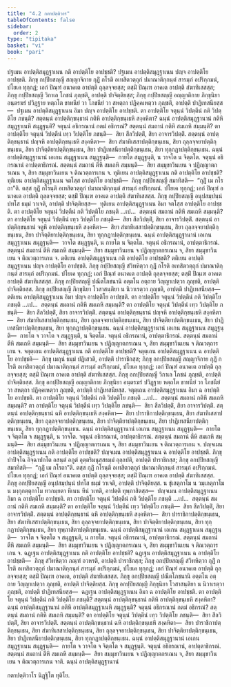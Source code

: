 ```yaml
---
title: "4.2 กตาปตฺติวาร"
tableOfContents: false
sidebar:
  order: 2
type: "tipitaka"
basket: "vi"
book: "pari"
---
```



<DynamicBreadcrumb />

<Division number="277" book="pari">

<Paragraph number="1189" book="pari">
ปฐเมน อาปตฺติสมุฏฺฐาเนน กติ อาปตฺติโย อาปชฺชติ? ปฐเมน อาปตฺติสมุฏฺฐาเนน ปญฺจ อาปตฺติโย อาปชฺชติ. ภิกฺขุ กปฺปิยสญฺญี สญฺญาจิกาย กุฏิํ กโรติ อเทสิตวตฺถุกํ ปมาณาติกฺกนฺตํ สารมฺภํ อปริกฺกมนํ, ปโยเค ทุกฺกฏํ; เอกํ ปิณฺฑํ อนาคเต อาปตฺติ ถุลฺลจฺจยสฺส; ตสฺมิํ ปิณฺเฑ อาคเต อาปตฺติ สํฆาทิเสสสฺส; ภิกฺขุ กปฺปิยสญฺญี วิกาเล โภชนํ ภุญฺชติ, อาปตฺติ ปาจิตฺติยสฺส; ภิกฺขุ กปฺปิยสญฺญี อญฺญาติกาย ภิกฺขุนิยา อนฺตรฆรํ ปวิฏฺฐาย หตฺถโต ขาทนียํ วา โภชนียํ วา สหตฺถา ปฏิคฺคเหตฺวา ภุญฺชติ, อาปตฺติ ปาฏิเทสนียสฺส—  ปฐเมน อาปตฺติสมุฏฺฐาเนน อิมา ปญฺจ อาปตฺติโย อาปชฺชติ.
</Paragraph>

<Paragraph number="1190" book="pari">
ตา อาปตฺติโย จตุนฺนํ วิปตฺตีนํ กติ วิปตฺติโย ภชนฺติ? สตฺตนฺนํ อาปตฺติกฺขนฺธานํ กติหิ อาปตฺติกฺขนฺเธหิ สงฺคหิตา? ฉนฺนํ อาปตฺติสมุฏฺฐานานํ กติหิ สมุฏฺฐาเนหิ สมุฏฺฐนฺติ? จตุนฺนํ อธิกรณานํ กตมํ อธิกรณํ? สตฺตนฺนํ สมถานํ กติหิ สมเถหิ สมฺมนฺติ? ตา อาปตฺติโย จตุนฺนํ วิปตฺตีนํ เทฺว วิปตฺติโย ภชนฺติ—  สิยา สีลวิปตฺติํ, สิยา อาจารวิปตฺติํ. สตฺตนฺนํ อาปตฺติกฺขนฺธานํ ปญฺจหิ อาปตฺติกฺขนฺเธหิ สงฺคหิตา—  สิยา สํฆาทิเสสาปตฺติกฺขนฺเธน, สิยา ถุลฺลจฺจยาปตฺติกฺขนฺเธน, สิยา ปาจิตฺติยาปตฺติกฺขนฺเธน, สิยา ปาฏิเทสนียาปตฺติกฺขนฺเธน, สิยา ทุกฺกฏาปตฺติกฺขนฺเธน. ฉนฺนํ อาปตฺติสมุฏฺฐานานํ เอเกน สมุฏฺฐาเนน สมุฏฺฐนฺติ—  กายโต สมุฏฺฐนฺติ, น วาจโต น จิตฺตโต. จตุนฺนํ อธิกรณานํ อาปตฺตาธิกรณํ. สตฺตนฺนํ สมถานํ ตีหิ สมเถหิ สมฺมนฺติ—  สิยา สมฺมุขาวินเยน จ ปฏิญฺญาตกรเณน จ, สิยา สมฺมุขาวินเยน จ ติณวตฺถารเกน จ.
</Paragraph>

</Division>
<Division number="278" book="pari">

<Paragraph number="1191" book="pari">
ทุติเยน อาปตฺติสมุฏฺฐาเนน กติ อาปตฺติโย อาปชฺชติ? ทุติเยน อาปตฺติสมุฏฺฐาเนน จตโสฺส อาปตฺติโย อาปชฺชติ—  ภิกฺขุ กปฺปิยสญฺญี สมาทิสติ—  “กุฏิํ เม กโรถา”ติ. ตสฺส กุฏิํ กโรนฺติ อเทสิตวตฺถุกํ ปมาณาติกฺกนฺตํ สารมฺภํ อปริกฺกมนํ. ปโยเค ทุกฺกฏํ; เอกํ ปิณฺฑํ อนาคเต อาปตฺติ ถุลฺลจฺจยสฺส; ตสฺมิํ ปิณฺเฑ อาคเต อาปตฺติ สํฆาทิเสสสฺส. ภิกฺขุ กปฺปิยสญฺญี อนุปสมฺปนฺนํ ปทโส ธมฺมํ วาเจติ, อาปตฺติ ปาจิตฺติยสฺส—  ทุติเยน อาปตฺติสมุฏฺฐาเนน อิมา จตโสฺส อาปตฺติโย อาปชฺชติ.
</Paragraph>

<Paragraph number="1192" book="pari">
ตา อาปตฺติโย จตุนฺนํ วิปตฺตีนํ กติ วิปตฺติโย ภชนฺติ …เป…  สตฺตนฺนํ สมถานํ กติหิ สมเถหิ สมฺมนฺติ? ตา อาปตฺติโย จตุนฺนํ วิปตฺตีนํ เทฺว วิปตฺติโย ภชนฺติ—  สิยา สีลวิปตฺติํ, สิยา อาจารวิปตฺติํ. สตฺตนฺนํ อาปตฺติกฺขนฺธานํ จตูหิ อาปตฺติกฺขนฺเธหิ สงฺคหิตา—  สิยา สํฆาทิเสสาปตฺติกฺขนฺเธน, สิยา ถุลฺลจฺจยาปตฺติกฺขนฺเธน, สิยา ปาจิตฺติยาปตฺติกฺขนฺเธน, สิยา ทุกฺกฏาปตฺติกฺขนฺเธน. ฉนฺนํ อาปตฺติสมุฏฺฐานานํ เอเกน สมุฏฺฐาเนน สมุฏฺฐนฺติ—  วาจโต สมุฏฺฐนฺติ, น กายโต น จิตฺตโต. จตุนฺนํ อธิกรณานํ, อาปตฺตาธิกรณํ. สตฺตนฺนํ สมถานํ ตีหิ สมเถหิ สมฺมนฺติ—  สิยา สมฺมุขาวินเยน จ ปฏิญฺญาตกรเณน จ, สิยา สมฺมุขาวินเยน จ ติณวตฺถารเกน จ.
</Paragraph>

</Division>
<Division number="279" book="pari">

<Paragraph number="1193" book="pari">
ตติเยน อาปตฺติสมุฏฺฐาเนน กติ อาปตฺติโย อาปชฺชติ? ตติเยน อาปตฺติสมุฏฺฐาเนน ปญฺจ อาปตฺติโย อาปชฺชติ. ภิกฺขุ กปฺปิยสญฺญี สํวิทหิตฺวา กุฏิํ กโรติ อเทสิตวตฺถุกํ ปมาณาติกฺกนฺตํ สารมฺภํ อปริกฺกมนํ. ปโยเค ทุกฺกฏํ; เอกํ ปิณฺฑํ อนาคเต อาปตฺติ ถุลฺลจฺจยสฺส; ตสฺมิํ ปิณฺเฑ อาคเต อาปตฺติ สํฆาทิเสสสฺส. ภิกฺขุ กปฺปิยสญฺญี ปณีตโภชนานิ อตฺตโน อตฺถาย วิญฺญาเปตฺวา ภุญฺชติ, อาปตฺติ ปาจิตฺติยสฺส. ภิกฺขุ กปฺปิยสญฺญี ภิกฺขุนิยา โวสาสนฺติยา น นิวาเรตฺวา ภุญฺชติ, อาปตฺติ ปาฏิเทสนียสฺส—  ตติเยน อาปตฺติสมุฏฺฐาเนน อิมา ปญฺจ อาปตฺติโย อาปชฺชติ.
</Paragraph>

<Paragraph number="1194" book="pari">
ตา อาปตฺติโย จตุนฺนํ วิปตฺตีนํ กติ วิปตฺติโย ภชนฺติ …เป…  สตฺตนฺนํ สมถานํ กติหิ สมเถหิ สมฺมนฺติ? ตา อาปตฺติโย จตุนฺนํ วิปตฺตีนํ เทฺว วิปตฺติโย ภชนฺติ—  สิยา สีลวิปตฺติํ, สิยา อาจารวิปตฺติํ. สตฺตนฺนํ อาปตฺติกฺขนฺธานํ ปญฺจหิ อาปตฺติกฺขนฺเธหิ สงฺคหิตา—  สิยา สํฆาทิเสสาปตฺติกฺขนฺเธน, สิยา ถุลฺลจฺจยาปตฺติกฺขนฺเธน, สิยา ปาจิตฺติยาปตฺติกฺขนฺเธน, สิยา ปาฏิเทสนียาปตฺติกฺขนฺเธน, สิยา ทุกฺกฏาปตฺติกฺขนฺเธน. ฉนฺนํ อาปตฺติสมุฏฺฐานานํ เอเกน สมุฏฺฐาเนน สมุฏฺฐนฺติ—  กายโต จ วาจโต จ สมุฏฺฐนฺติ, น จิตฺตโต. จตุนฺนํ อธิกรณานํ, อาปตฺตาธิกรณํ. สตฺตนฺนํ สมถานํ ตีหิ สมเถหิ สมฺมนฺติ—  สิยา สมฺมุขาวินเยน จ ปฏิญฺญาตกรเณน จ, สิยา สมฺมุขาวินเยน จ ติณวตฺถารเกน จ.
</Paragraph>

</Division>
<Division number="280" book="pari">

<Paragraph number="1195" book="pari">
จตุตฺเถน อาปตฺติสมุฏฺฐาเนน กติ อาปตฺติโย อาปชฺชติ? จตุตฺเถน อาปตฺติสมุฏฺฐาเนน ฉ อาปตฺติโย อาปชฺชติ—  ภิกฺขุ เมถุนํ ธมฺมํ ปฏิเสวติ, อาปตฺติ ปาราชิกสฺส; ภิกฺขุ อกปฺปิยสญฺญี สญฺญาจิกาย กุฏิํ กโรติ อเทสิตวตฺถุกํ ปมาณาติกฺกนฺตํ สารมฺภํ อปริกฺกมนํ, ปโยเค ทุกฺกฏํ; เอกํ ปิณฺฑํ อนาคเต อาปตฺติ ถุลฺลจฺจยสฺส; ตสฺมิํ ปิณฺเฑ อาคเต อาปตฺติ สํฆาทิเสสสฺส. ภิกฺขุ อกปฺปิยสญฺญี วิกาเล โภชนํ ภุญฺชติ, อาปตฺติ ปาจิตฺติยสฺส. ภิกฺขุ อกปฺปิยสญฺญี อญฺญาติกาย ภิกฺขุนิยา อนฺตรฆรํ ปวิฏฺฐาย หตฺถโต ขาทนียํ วา โภชนียํ วา สหตฺถา ปฏิคฺคเหตฺวา ภุญฺชติ, อาปตฺติ ปาฏิเทสนียสฺส. จตุตฺเถน อาปตฺติสมุฏฺฐาเนน อิมา ฉ อาปตฺติโย อาปชฺชติ.
</Paragraph>

<Paragraph number="1196" book="pari">
ตา อาปตฺติโย จตุนฺนํ วิปตฺตีนํ กติ วิปตฺติโย ภชนฺติ …เป…  สตฺตนฺนํ สมถานํ กติหิ สมเถหิ สมฺมนฺติ? ตา อาปตฺติโย จตุนฺนํ วิปตฺตีนํ เทฺว วิปตฺติโย ภชนฺติ—  สิยา สีลวิปตฺติํ, สิยา อาจารวิปตฺติํ. สตฺตนฺนํ อาปตฺติกฺขนฺธานํ ฉหิ อาปตฺติกฺขนฺเธหิ สงฺคหิตา—  สิยา ปาราชิกาปตฺติกฺขนฺเธน, สิยา สํฆาทิเสสาปตฺติกฺขนฺเธน, สิยา ถุลฺลจฺจยาปตฺติกฺขนฺเธน, สิยา ปาจิตฺติยาปตฺติกฺขนฺเธน, สิยา ปาฏิเทสนียาปตฺติกฺขนฺเธน, สิยา ทุกฺกฏาปตฺติกฺขนฺเธน. ฉนฺนํ อาปตฺติสมุฏฺฐานานํ เอเกน สมุฏฺฐาเนน สมุฏฺฐนฺติ—  กายโต จ จิตฺตโต จ สมุฏฺฐนฺติ, น วาจโต. จตุนฺนํ อธิกรณานํ, อาปตฺตาธิกรณํ. สตฺตนฺนํ สมถานํ ตีหิ สมเถหิ สมฺมนฺติ—  สิยา สมฺมุขาวินเยน จ ปฏิญฺญาตกรเณน จ, สิยา สมฺมุขาวินเยน จ ติณวตฺถารเกน จ.
</Paragraph>

</Division>
<Division number="281" book="pari">

<Paragraph number="1197" book="pari">
ปญฺจเมน อาปตฺติสมุฏฺฐาเนน กติ อาปตฺติโย อาปชฺชติ? ปญฺจเมน อาปตฺติสมุฏฺฐาเนน ฉ อาปตฺติโย อาปชฺชติ. ภิกฺขุ ปาปิจฺโฉ อิจฺฉาปกโต อสนฺตํ อภูตํ อุตฺตริมนุสฺสธมฺมํ อุลฺลปติ, อาปตฺติ ปาราชิกสฺส; ภิกฺขุ อกปฺปิยสญฺญี สมาทิสติ—  “กุฏิํ เม กโรถา”ติ. ตสฺส กุฏิํ กโรนฺติ อเทสิตวตฺถุกํ ปมาณาติกฺกนฺตํ สารมฺภํ อปริกฺกมนํ. ปโยเค ทุกฺกฏํ; เอกํ ปิณฺฑํ อนาคเต อาปตฺติ ถุลฺลจฺจยสฺส; ตสฺมิํ ปิณฺเฑ อาคเต อาปตฺติ สํฆาทิเสสสฺส. ภิกฺขุ อกปฺปิยสญฺญี อนุปสมฺปนฺนํ ปทโส ธมฺมํ วาเจติ, อาปตฺติ ปาจิตฺติยสฺส. น ขุํเสตุกาโม น วมฺเภตุกาโม น มงฺกุกตฺตุกาโม ทวกมฺยตา หีเนน หีนํ วเทติ, อาปตฺติ ทุพฺภาสิตสฺส—  ปญฺจเมน อาปตฺติสมุฏฺฐาเนน อิมา ฉ อาปตฺติโย อาปชฺชติ.
</Paragraph>

<Paragraph number="1198" book="pari">
ตา อาปตฺติโย จตุนฺนํ วิปตฺตีนํ กติ วิปตฺติโย ภชนฺติ …เป…  สตฺตนฺนํ สมถานํ กติหิ สมเถหิ สมฺมนฺติ? ตา อาปตฺติโย จตุนฺนํ วิปตฺตีนํ เทฺว วิปตฺติโย ภชนฺติ—  สิยา สีลวิปตฺติํ, สิยา อาจารวิปตฺติํ. สตฺตนฺนํ อาปตฺติกฺขนฺธานํ ฉหิ อาปตฺติกฺขนฺเธหิ สงฺคหิตา—  สิยา ปาราชิกาปตฺติกฺขนฺเธน, สิยา สํฆาทิเสสาปตฺติกฺขนฺเธน, สิยา ถุลฺลจฺจยาปตฺติกฺขนฺเธน, สิยา ปาจิตฺติยาปตฺติกฺขนฺเธน, สิยา ทุกฺกฏาปตฺติกฺขนฺเธน, สิยา ทุพฺภาสิตาปตฺติกฺขนฺเธน. ฉนฺนํ อาปตฺติสมุฏฺฐานานํ เอเกน สมุฏฺฐาเนน สมุฏฺฐนฺติ—  วาจโต จ จิตฺตโต จ สมุฏฺฐนฺติ, น กายโต. จตุนฺนํ อธิกรณานํ, อาปตฺตาธิกรณํ. สตฺตนฺนํ สมถานํ ตีหิ สมเถหิ สมฺมนฺติ—  สิยา สมฺมุขาวินเยน จ ปฏิญฺญาตกรเณน จ, สิยา สมฺมุขาวินเยน จ ติณวตฺถารเกน จ.
</Paragraph>

</Division>
<Division number="282" book="pari">

<Paragraph number="1199" book="pari">
ฉฏฺเฐน อาปตฺติสมุฏฺฐาเนน กติ อาปตฺติโย อาปชฺชติ? ฉฏฺเฐน อาปตฺติสมุฏฺฐาเนน ฉ อาปตฺติโย อาปชฺชติ—  ภิกฺขุ สํวิทหิตฺวา ภณฺฑํ อวหรติ, อาปตฺติ ปาราชิกสฺส; ภิกฺขุ อกปฺปิยสญฺญี สํวิทหิตฺวา กุฏิํ กโรติ อเทสิตวตฺถุกํ ปมาณาติกฺกนฺตํ สารมฺภํ อปริกฺกมนํ, ปโยเค ทุกฺกฏํ; เอกํ ปิณฺฑํ อนาคเต อาปตฺติ ถุลฺลจฺจยสฺส; ตสฺมิํ ปิณฺเฑ อาคเต, อาปตฺติ สํฆาทิเสสสฺส. ภิกฺขุ อกปฺปิยสญฺญี ปณีตโภชนานิ อตฺตโน อตฺถาย วิญฺญาเปตฺวา ภุญฺชติ, อาปตฺติ ปาจิตฺติยสฺส. ภิกฺขุ อกปฺปิยสญฺญี ภิกฺขุนิยา โวสาสนฺติยา น นิวาเรตฺวา ภุญฺชติ, อาปตฺติ ปาฏิเทสนียสฺส—  ฉฏฺเฐน อาปตฺติสมุฏฺฐาเนน อิมา ฉ อาปตฺติโย อาปชฺชติ.
</Paragraph>

<Paragraph number="1200" book="pari">
ตา อาปตฺติโย จตุนฺนํ วิปตฺตีนํ กติ วิปตฺติโย ภชนฺติ? สตฺตนฺนํ อาปตฺติกฺขนฺธานํ กติหิ อาปตฺติกฺขนฺเธหิ สงฺคหิตา? ฉนฺนํ อาปตฺติสมุฏฺฐานานํ กติหิ อาปตฺติสมุฏฺฐาเนหิ สมุฏฺฐนฺติ? จตุนฺนํ อธิกรณานํ กตมํ อธิกรณํ? สตฺตนฺนํ สมถานํ กติหิ สมเถหิ สมฺมนฺติ? ตา อาปตฺติโย จตุนฺนํ วิปตฺตีนํ เทฺว วิปตฺติโย ภชนฺติ—  สิยา สีลวิปตฺติํ, สิยา อาจารวิปตฺติํ. สตฺตนฺนํ อาปตฺติกฺขนฺธานํ ฉหิ อาปตฺติกฺขนฺเธหิ สงฺคหิตา—  สิยา ปาราชิกาปตฺติกฺขนฺเธน, สิยา สํฆาทิเสสาปตฺติกฺขนฺเธน, สิยา ถุลฺลจฺจยาปตฺติกฺขนฺเธน, สิยา ปาจิตฺติยาปตฺติกฺขนฺเธน, สิยา ปาฏิเทสนียาปตฺติกฺขนฺเธน, สิยา ทุกฺกฏาปตฺติกฺขนฺเธน. ฉนฺนํ อาปตฺติสมุฏฺฐานานํ เอเกน สมุฏฺฐาเนน สมุฏฺฐนฺติ—  กายโต จ วาจโต จ จิตฺตโต จ สมุฏฺฐนฺติ. จตุนฺนํ อธิกรณานํ, อาปตฺตาธิกรณํ. สตฺตนฺนํ สมถานํ ตีหิ สมเถหิ สมฺมนฺติ—  สิยา สมฺมุขาวินเยน จ ปฏิญฺญาตกรเณน จ, สิยา สมฺมุขาวินเยน จ ติณวตฺถารเกน จาติ.

</Paragraph>
</Division>

<Paragraph number="1201" type="center" book="pari">
ฉนฺนํ อาปตฺติสมุฏฺฐานานํ

  
กตาปตฺติวาโร นิฏฺฐิโต ทุติโย.
</Paragraph>
